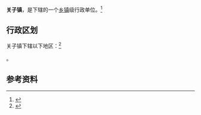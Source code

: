 {{中国乡级行政区|62/05/02/106/000}}

'''关子镇'''，是{{PRC admin/fullname|62/05/02/106/000|3}}下辖的一个[[乡镇|乡镇]]级行政单位。<ref>{{PRC admin/ref sgc|{{PRC admin/parent|62/05/02/106/000}}}}</ref>

== 行政区划 ==

关子镇下辖以下地区：<ref>{{PRC admin/ref sgc|62/05/02/106/000}}</ref>

{{PRC admin/children|62/05/02/106/000}}。

== 参考资料 ==

{{reflist}}

{{行政区划小作品}}
{{PRC admin/navcat|62/05/02/106/000}}